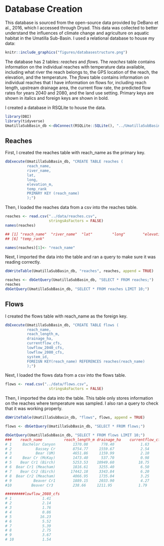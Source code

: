 # Database Creation

This database is sourced from the open-source data provided by DeBano et al., 2016, which I accessed through Dryad. This data was collected to better understand the influences of climate change and agriculture on aquatic habitat in the Umatilla Sub-Basin. I used a relational database to house my data:

```r
knitr::include_graphics("figures/databasestructure.png")
```


The database has 2 tables: *reaches* and *flows*. The *reaches* table contains information on the individual reaches with temperature data available, including what river the reach belongs to, the GPS location of the reach, the elevation, and the temperature. The *flows* table contains information on individual reaches that I have information on flows for, including reach length, upstream drainage area, the current flow rate, the predicted flow rates for years 2040 and 2080, and the land use setting. Primary keys are shown in italics and foreign keys are shown in bold. 

I created a database in RSQLite to house the data.

```r
library(DBI)
library(tidyverse)
UmatillaSubBasin_db <-dbConnect(RSQLite::SQLite(), "../UmatillaSubBasin.db")
```

## Reaches

First, I created the reaches table with reach_name as the primary key.
```r
dbExecute(UmatillaSubBasin_db, "CREATE TABLE reaches (
          reach_name,
          river_name,
          lat,
          long,
          elevation_m,
          temp_rank
          PRIMARY KEY (reach_name)
          );")
```

Then, I loaded the reaches data from a csv into the reaches table.

```r
reaches <- read.csv("../data/reaches.csv", 
                    stringsAsFactors = FALSE)
names(reaches)

## [1] "reach_name"  "river_name"  "lat"         "long"        "elevation_m"
## [6] "temp_rank"

names(reaches)[1]<- "reach_name"
```

Next, I imported the data into the table and ran a query to make sure it was reading correctly.

```r
dbWriteTable(UmatillaSubBasin_db, "reaches", reaches, append = TRUE)

```

```r

reaches <- dbGetQuery(UmatillaSubBasin_db, "SELECT * FROM reaches;")
reaches
dbGetQuery(UmatillaSubBasin_db, "SELECT * FROM reaches LIMIT 10;")
```

## Flows

I created the flows table with reach_name as the foreign key.

```r
dbExecute(UmatillaSubBasin_db, "CREATE TABLE flows (
          reach_name,
          reach_length_m,
          drainage_ha,
          currentflow_cfs,
          lowflow_2040_cfs,
          lowflow_2080_cfs,
          system_id,
          FOREIGN KEY(reach_name) REFERENCES reaches(reach_name)
          );")
```

Next, I loaded the flows data from a csv into the flows table.

```r
flows <- read.csv("../data/flows.csv", 
                    stringsAsFactors = FALSE)
```

Then, I imported the data into the table. This table only stores information on the reaches where temperature was sampled. I also ran a query to check that it was working properly.

```r
dbWriteTable(UmatillaSubBasin_db, "flows", flows, append = TRUE)

flows <- dbGetQuery(UmatillaSubBasin_db, "SELECT * FROM flows;")

dbGetQuery(UmatillaSubBasin_db, "SELECT * FROM flows LIMIT 10;")
###    reach_name          reach_length_m drainage_ha    currentflow_cfs lowflow_2040_cfs
# 1     Bachelor Canyon        1370.08      778.40            1.63             1.49
# 2           Bassey Cr        8754.77     1559.67            2.54             2.29
# 3           Bear (UM)        4651.86     1159.99            2.10             1.91
# 4     Bear Cr (McKay)        1473.40      537.70            0.98             0.90
# 5    Bear Cr1 (Birch)        5253.53    10949.60           18.75            17.08
# 6  Bear Cr1 (Meacham)        1816.61     3255.40            6.50             5.95
# 7    Bear Cr2 (Birch)       17442.18     3343.84            6.20             5.63
# 8  Bear Cr2 (Meacham)        4066.95     1735.04            3.25             2.97
# 9          Beaver Cr1        1889.15     2033.90            4.27             3.91
#10         Beaver Cr3         238.66     1211.95            1.79             1.64

#########lowflow_2080_cfs 
# 1              1.41
# 2              2.14
# 3              1.76
# 4              0.86
# 5             16.23
# 6              5.52
# 7              5.39
# 8              2.75
# 9              3.67
# 10             1.54
```

